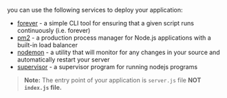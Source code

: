 
you can use the following services to deploy your application:

- [forever](https://www.npmjs.com/package/forever) - a simple CLI tool for ensuring that a given script runs continuously (i.e. forever)
- [pm2](https://www.npmjs.com/package/pm2) - a production process manager for Node.js applications with a built-in load balancer
- [nodemon](https://www.npmjs.com/package/nodemon) - a utility that will monitor for any changes in your source and automatically restart your server
- [supervisor](https://www.npmjs.com/package/supervisor) - a supervisor program for running nodejs programs

> **Note:** The entry point of your application is `server.js` file **NOT `index.js` file.**

<Support/>